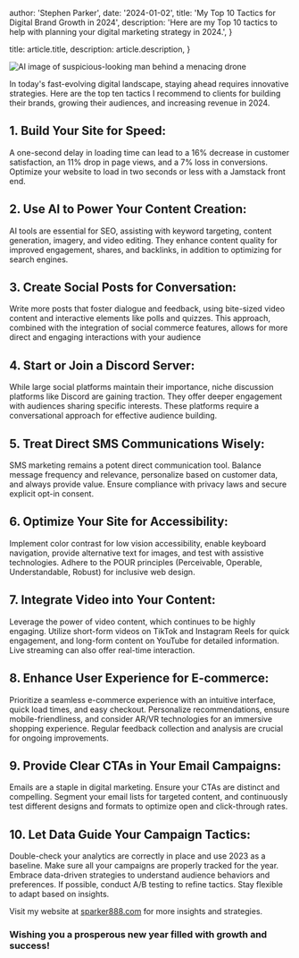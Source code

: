 
  author: 'Stephen Parker',
  date: '2024-01-02',
  title: 'My Top 10 Tactics for Digital Brand Growth in 2024',
  description:
    'Here are my Top 10 tactics to help with planning your digital marketing strategy in 2024.',
}

  title: article.title,
  description: article.description,
}


<Image src={top10HeaderImage} alt="AI image of suspicious-looking man behind a menacing drone" />



In today's fast-evolving digital landscape, staying ahead requires innovative strategies. Here are the top ten tactics I recommend to clients for building their brands, growing their audiences, and increasing revenue in 2024.

## 1. Build Your Site for Speed:

A one-second delay in loading time can lead to a 16% decrease in customer satisfaction, an 11% drop in page views, and a 7% loss in conversions. Optimize your website to load in two seconds or less with a Jamstack front end.

## 2. Use AI to Power Your Content Creation:

AI tools are essential for SEO, assisting with keyword targeting, content generation, imagery, and video editing. They enhance content quality for improved engagement, shares, and backlinks, in addition to optimizing for search engines.

## 3. Create Social Posts for Conversation:

Write more posts that foster dialogue and feedback, using bite-sized video content and interactive elements like polls and quizzes. This approach, combined with the integration of social commerce features, allows for more direct and engaging interactions with your audience

## 4. Start or Join a Discord Server:

While large social platforms maintain their importance, niche discussion platforms like Discord are gaining traction. They offer deeper engagement with audiences sharing specific interests. These platforms require a conversational approach for effective audience building.

## 5. Treat Direct SMS Communications Wisely:

SMS marketing remains a potent direct communication tool. Balance message frequency and relevance, personalize based on customer data, and always provide value. Ensure compliance with privacy laws and secure explicit opt-in consent.

## 6. Optimize Your Site for Accessibility:

Implement color contrast for low vision accessibility, enable keyboard navigation, provide alternative text for images, and test with assistive technologies. Adhere to the POUR principles (Perceivable, Operable, Understandable, Robust) for inclusive web design.

## 7. Integrate Video into Your Content:

Leverage the power of video content, which continues to be highly engaging. Utilize short-form videos on TikTok and Instagram Reels for quick engagement, and long-form content on YouTube for detailed information. Live streaming can also offer real-time interaction.

## 8. Enhance User Experience for E-commerce:

Prioritize a seamless e-commerce experience with an intuitive interface, quick load times, and easy checkout. Personalize recommendations, ensure mobile-friendliness, and consider AR/VR technologies for an immersive shopping experience. Regular feedback collection and analysis are crucial for ongoing improvements.

## 9. Provide Clear CTAs in Your Email Campaigns:

Emails are a staple in digital marketing. Ensure your CTAs are distinct and compelling. Segment your email lists for targeted content, and continuously test different designs and formats to optimize open and click-through rates.

## 10. Let Data Guide Your Campaign Tactics:

Double-check your analytics are correctly in place and use 2023 as a baseline. Make sure all your campaigns are properly tracked for the year. Embrace data-driven strategies to understand audience behaviors and preferences. If possible, conduct A/B testing to refine tactics. Stay flexible to adapt based on insights.

Visit my website at [sparker888.com](https://sparker888.com) for more insights and strategies.
### Wishing you a prosperous new year filled with growth and success!